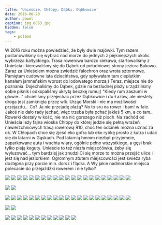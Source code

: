 ```yaml
---
title: 'Unieście, Chłopy, Dąbki, Dąbkowice'
date: 2016-06-20
author: pawel
caption: img_0853.jpg
hidden: false
tags: 
    - poland
---
```


W 2016 roku można powiedzieć, że były dwie majówki. Tym razem postanowiliśmy się wybrać nad morze do jednych z piękniejszych okolic wybrzeża bałtyckiego. Trasa rowerowa bardzo ciekawa, startowaliśmy z Unieścia i kierowaliśmy się do Dąbek od południowej strony jeziora Bukowo. Zaraz za Unieściem można zwiedzić falochron oraz wrota sztormowe. Pamiętam cudowne lata dzieciństwa, gdy spływałam tam cieplutkim kanałem jamneńskim wprost do lodowatego morza;) Teraz, miejsce nie do poznania. Dojechaliśmy do Dąbek, gdzie na bezludnej plaży urządziliśmy sobie piknik i odkopaliśmy ukrytą beczkę rumu;) "Kiedy rum zaszumi w głowie..." chcieliśmy przejechać przez Dąbkowice i do Łazów, ale niestety droga jest zamknięta przez wlk. Urząd Morski i nie ma możliwości przejazdu... Co? Ja nie przejadę plażą? No to sru na rower i bam! w fale. Jakoś nie dało rady jechać, więc trzeba była pchać jakieś 5 km, a co tam.. Rowerki dostały w kość, nie ma nic gorszego niż pioch.
Na zachód od Unieścia leży fajna wioska Chłopy do której jedzie się pełną wrażeń nawierzchniowych trasą rowerową R10, choć ten odcinek można uznać za ok. W Chłopach chce się zjeść eko gofra lub eko rybkę prosto z kutra i udać się do latarni w Gąskach. Pod latarnią hmmm niezbyt przyjemnie, zaparkowane auta i wuchta wiary, ogólnie pełno wszystkiego, a gęsi brak tylko pieją koguty.
Unieście to też niezła miejscćówka, żeby się wyluzować... tym bardziej jak znudzi Ci się morze to można przejść ulice i jest się nad jeziorkiem. Ogromnym atutem miejscowości jest świeża ryba dostępna przy porcie min. dorsz i flądra.
A Wy jakie nadmorskie miejsca polecacie do przejażdżki rowerem i nie tylko?

<grid>

![](./img_0852.jpg)
![](./img_0851.jpg)
![](./img_0847.jpg)
![](./img_0846.jpg)
![](./img_0845.jpg)
![](./img_0844.jpg)
![](./img_0843.jpg)
![](./img_0809.jpg)
![](./img_0817.jpg)
![](./img_0819.jpg)
![](./img_0815.jpg)
![](./img_0816.jpg)
![](./img_0820.jpg)
![](./img_0821.jpg)
![](./img_0822.jpg)
![](./img_0840.jpg)
![](./img_0841.jpg)
![](./img_0842.jpg)
![](./img_0856.jpg)
![](./img_0857.jpg)
![](./img_0858.jpg)

</grid>
<grid>

![](./img_0865.jpg)
![](./img_0871.jpg)
</grid>
<grid>

![](./img_0878.jpg)
![](./img_0879.jpg)
![](./img_0880.jpg)
![](./img_0881.jpg)
![](./img_0884.jpg)
![](./img_0886.jpg)
![](./img_0887.jpg)
![](./img_0892.jpg)
![](./img_0894.jpg)
![](./img_0897.jpg)
![](./img_0899.jpg)
![](./img_0898.jpg)
![](./img_0903.jpg)
![](./img_0902.jpg)
![](./img_0922.jpg)
![](./img_0925.jpg)
![](./img_0947.jpg)
![](./img_0948.jpg)
![](./img_0949.jpg)
![](./img_0955.jpg)
![](./img_0954.jpg)

</grid>
<grid>

![](./img_0953.jpg)
![](./img_0951.jpg)

</grid>
<grid>

![](./img_0950.jpg)
![](./img_0956.jpg)
![](./img_0958.jpg)
![](./img_0959.jpg)
![](./img_0960.jpg)
![](./img_0961.jpg)
![](./img_0962.jpg)
![](./img_0970.jpg)
![](./img_1015.jpg)
![](./img_1012.jpg)
![](./20160528_205519.jpg)
![](./20160528_200240.jpg)

</grid>